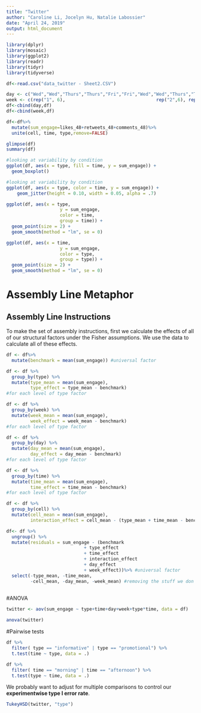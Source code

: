 ```yaml
---
title: "Twitter"
author: "Caroline Li, Jocelyn Hu, Natalie Labossier"
date: "April 24, 2019"
output: html_document
---
```

```r
library(dplyr)
library(mosaic)
library(ggplot2)
library(readr)
library(tidyr)
library(tidyverse)
```

```r
df<-read.csv("data_twitter - Sheet2.CSV")
```

```r
day <- c("Wed","Wed","Thurs","Thurs","Fri","Fri","Wed","Wed","Thurs","Thurs","Fri","Fri","Wed","Wed","Thurs","Thurs","Fri","Fri")
week <- c(rep("1", 6),                                  rep("2",6), rep("3",6))
df<-cbind(day,df)
df<-cbind(week,df)

```

```r
df<-df%>%
  mutate(sum_engage=likes_48+retweets_48+comments_48)%>%
  unite(cell, time, type,remove=FALSE)

```
```r

glimpse(df)
summary(df)
```


```r
#looking at variability by condition
ggplot(df, aes(x = type, fill = time, y = sum_engage)) +
  geom_boxplot()

```

```r
#looking at variability by condition
ggplot(df, aes(x = type, color = time, y = sum_engage)) +
    geom_jitter(height = 0.10, width = 0.05, alpha = .7)


```



```r
ggplot(df, aes(x = type, 
                    y = sum_engage, 
                    color = time,
                    group = time)) +
  geom_point(size = 2) +
  geom_smooth(method = "lm", se = 0)
```


```r
ggplot(df, aes(x = time, 
                    y = sum_engage, 
                    color = type,
                    group = type)) +
  geom_point(size = 2) +
  geom_smooth(method = "lm", se = 0)
```


# Assembly Line Metaphor

## Assembly Line Instructions

To make the set of assembly instructions, first we calculate the effects of all of our structural factors under the Fisher assumptions. We use the data to calculate all of these effects.


```r
df <- df%>%
  mutate(benchmark = mean(sum_engage)) #universal factor
```

```r
df <- df %>%
  group_by(type) %>%
  mutate(type_mean = mean(sum_engage),
         type_effect = type_mean - benchmark) 
#for each level of type factor
```

```r
df <- df %>%
  group_by(week) %>%
  mutate(week_mean = mean(sum_engage),
         week_effect = week_mean - benchmark) 
#for each level of type factor
```

```r
df <- df %>%
  group_by(day) %>%
  mutate(day_mean = mean(sum_engage),
         day_effect = day_mean - benchmark) 
#for each level of type factor
```

```r
df <- df %>%
  group_by(time) %>%
  mutate(time_mean = mean(sum_engage),
         time_effect = time_mean - benchmark) 
#for each level of type factor
```

```r
df <- df %>%
  group_by(cell) %>%
  mutate(cell_mean = mean(sum_engage),
         interaction_effect = cell_mean - (type_mean + time_mean - benchmark)) #for each cell of interaction
```

```r
df<- df %>%
  ungroup() %>%
  mutate(residuals = sum_engage - (benchmark 
                             + type_effect 
                             + time_effect 
                             + interaction_effect
                             + day_effect
                             + week_effect))%>% #universal factor
  select(-type_mean, -time_mean, 
         -cell_mean, -day_mean, -week_mean) #removing the stuff we don't need
  
```



#ANOVA

```r
twitter <- aov(sum_engage ~ type+time+day+week+type*time, data = df)

anova(twitter)
```

#Pairwise tests

```r
df %>%
  filter( type == "informative" | type == "promotional") %>%
  t.test(time ~ type, data = .)
```


```r
df %>%
  filter( time == "morning" | time == "afternoon") %>%
  t.test(type ~ time, data = .)
```


We probably want to adjust for multiple comparisons to control our **experimentwise type I error rate**. 

```r
TukeyHSD(twitter, "type")
```
